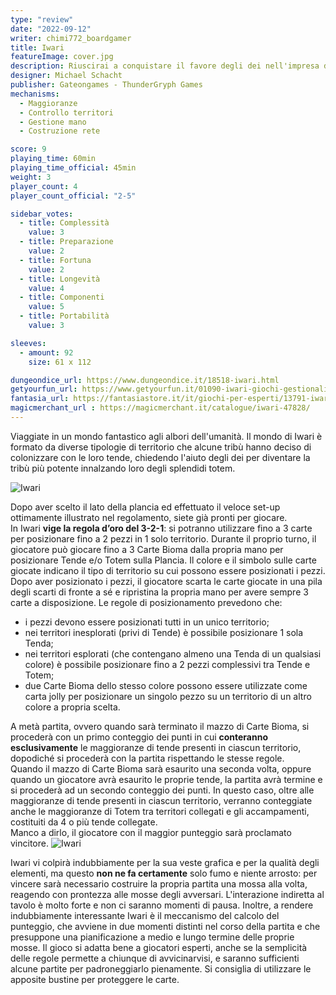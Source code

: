 ```yaml
---
type: "review"
date: "2022-09-12"
writer: chimi772_boardgamer
title: Iwari
featureImage: cover.jpg
description: Riuscirai a conquistare il favore degli dei nell'impresa di divenire la tribù più potente nel fantastico mondo di Iwari?
designer: Michael Schacht
publisher: Gateongames - ThunderGryph Games
mechanisms:
  - Maggioranze
  - Controllo territori
  - Gestione mano
  - Costruzione rete

score: 9
playing_time: 60min
playing_time_official: 45min
weight: 3
player_count: 4
player_count_official: "2-5"

sidebar_votes:
  - title: Complessità
    value: 3
  - title: Preparazione
    value: 2
  - title: Fortuna
    value: 2
  - title: Longevità
    value: 4
  - title: Componenti
    value: 5
  - title: Portabilità
    value: 3

sleeves:
  - amount: 92
    size: 61 x 112

dungeondice_url: https://www.dungeondice.it/18518-iwari.html
getyourfun_url: https://www.getyourfun.it/01090-iwari-giochi-gestionali.html
fantasia_url: https://fantasiastore.it/it/giochi-per-esperti/13791-iwari.html
magicmerchant_url : https://magicmerchant.it/catalogue/iwari-47828/
---
```


<Setting>

Viaggiate in un mondo fantastico agli albori dell'umanità. Il mondo di Iwari è formato da diverse tipologie di territorio che alcune tribù hanno deciso di colonizzare con le loro tende, chiedendo l'aiuto degli dei per diventare la tribù più potente innalzando loro degli splendidi totem.

</Setting>

<img src="./game1.jpg" alt="Iwari" />

<Rules>

Dopo aver scelto il lato della plancia ed effettuato il veloce set-up ottimamente illustrato nel regolamento, siete già pronti per giocare.<br/>
In Iwari <strong>vige la regola d’oro del 3-2-1</strong>: si potranno utilizzare fino a 3 carte per posizionare fino a 2 pezzi in 1 solo territorio. Durante il proprio turno, il giocatore può giocare fino a 3 Carte Bioma dalla propria mano per posizionare Tende e/o Totem sulla Plancia. Il colore e il simbolo sulle carte giocate indicano il tipo di territorio su cui possono essere posizionati i pezzi. Dopo aver posizionato i pezzi, il giocatore scarta le carte giocate in una pila degli scarti di fronte a sé e ripristina la propria mano per avere sempre 3 carte a disposizione.
Le regole di posizionamento prevedono che:

<ul>
<li> i pezzi devono essere posizionati tutti in un unico territorio; </li>
<li>nei territori inesplorati (privi di Tende) è possibile posizionare 1 sola Tenda; </li>
<li>nei territori esplorati (che contengano almeno una Tenda di un qualsiasi colore) è possibile posizionare fino a 2 pezzi complessivi tra Tende e Totem; </li>
<li>due Carte Bioma dello stesso colore possono essere utilizzate come carta jolly per posizionare un singolo pezzo su un territorio di un altro colore a propria scelta. </li>
</ul>
A metà partita, ovvero quando sarà terminato il mazzo di Carte Bioma, si procederà con un primo conteggio dei punti in cui <strong>conteranno esclusivamente</strong> le maggioranze di tende presenti in ciascun territorio, dopodiché si procederà con la partita rispettando le stesse regole. <br/>
Quando il mazzo di Carte Bioma sarà esaurito una seconda volta, oppure quando un giocatore avrà esaurito le proprie tende, la partita avrà termine e si procederà ad un secondo conteggio dei punti. In questo caso, oltre alle maggioranze di tende presenti in ciascun territorio, verranno conteggiate anche le maggioranze di Totem tra territori collegati e gli accampamenti, costituiti da 4 o più tende collegate. <br/>
Manco a dirlo, il giocatore con il maggior punteggio sarà proclamato vincitore.
</Rules>

<img src="./game2.jpg" alt="Iwari" />

<Feedback>

Iwari vi colpirà indubbiamente per la sua veste grafica e per la qualità degli elementi, ma questo <strong>non ne fa certamente</strong> solo fumo e niente arrosto: per vincere sarà necessario costruire la propria partita una mossa alla volta, reagendo con prontezza alle mosse degli avversari. L'interazione indiretta al tavolo è molto forte e non ci saranno momenti di pausa. Inoltre, a rendere indubbiamente interessante Iwari è il meccanismo del calcolo del punteggio, che avviene in due momenti distinti nel corso della partita e che presuppone una pianificazione a medio e lungo termine delle proprie mosse.
Il gioco si adatta bene a giocatori esperti, anche se la semplicità delle regole permette a chiunque di avvicinarvisi, e saranno sufficienti alcune partite per padroneggiarlo pienamente.
Si consiglia di utilizzare le apposite bustine per proteggere le carte.

</Feedback>

<Instagram id="CiZzEhUDzHc" />
